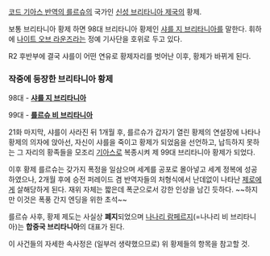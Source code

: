 [[코드 기아스 반역의 를르슈]]의 국가인 [[신성 브리타니아 제국]]의 황제.

보통 브리타니아 황제 하면 98대 브리타니아 황제인 [[샤를 지 브리타니아]]를 말한다.
휘하에 [[나이트 오브 라운즈]]라는 정예 기사단을 호위로 두고 있다.

R2 후반부에 결국 샤를이 어떤 연유로 황제자리를 벗어난 이후, 황제가 바뀌게 된다.


=== 작중에 등장한 브리타니아 황제 === 
98대 - '''[[샤를 지 브리타니아]]'''

99대 - '''[[를르슈 비 브리타니아]]'''


21화 마지막, 샤를이 사라진 뒤 1개월 후, 를르슈가 갑자기 열린 황제의 연설장에 나타나 황제의 의자에 앉아선, 자신이 샤를을 죽이고 황제가 되었음을 선언하고, 납득하지 못하는 그 자리의 황족들을 모조리 [[기아스]]로 복종시켜 제 99대 브리타니아 황제가 되었다.

이후 황제 를르슈는 갖가지 폭정을 일삼으며 세계를 공포로 몰아넣고 세계 정복에 성공하였으나, 2개월 후에 승전 퍼레이드 겸 반역자들의 처형식에서 난데없이 나타난 [[제로]]에게 살해당하게 된다. 재위 자체는 짧은데 폭군으로서 강한 인상을 남긴 듯하다. ~~하지만 이것은 폭풍 간지 엔딩을 위한 초석~~ 

를르슈 사후, 황제 제도는 사실상 '''폐지'''되었으며 [[나나리 람페르지]](=나나리 비 브리타니아)는 '''합중국 브리타니아'''의 대표가 된다.

이 사건들의 자세한 속사정은 (일부러 생략했으므로) 위 황제들의 항목을 참고할 것.
